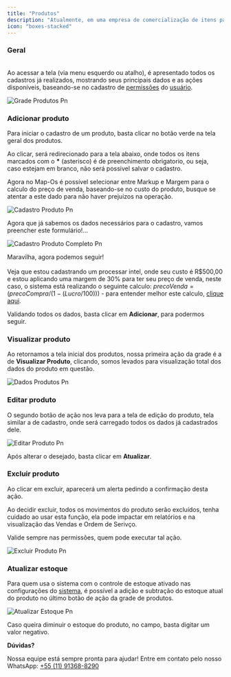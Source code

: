 ```yaml
---
title: "Produtos"
description: "Atualmente, em uma empresa de comercialização de itens palpáveis, o produto é considerado a ferramenta de cunho fundamental para os processos de Venda. Esta documentação, permitirá ter uma visão completa de como efetuar o cadastro de um produto."
icon: "boxes-stacked"
---
```


### Geral

\
Ao acessar a tela (via menu esquerdo ou atalho), é apresentado todos os cadastros já realizados, mostrando seus principais dados e as ações disponíveis, baseando-se no cadastro de [permissões](/mapos/configuracoes/permissoes) do [usuário](/mapos/configuracoes/usuarios).

![Grade Produtos Pn](/images/produtos/grade-produtos.png)

### Adicionar produto

Para iniciar o cadastro de um produto, basta clicar no botão verde na tela geral dos produtos.

Ao clicar, será redirecionado para a tela abaixo, onde todos os itens marcados com o **\*** (asterisco) é de preenchimento obrigatorio, ou seja, caso estejam em branco, não será possivel salvar o cadastro.

<Tip>
  Agora no Map-Os é possível selecionar entre Markup e Margem para o calculo do preço de venda, baseando-se no custo do produto, busque se atentar a este dado para não haver prejuizos na operação.
</Tip>

![Cadastro Produto Pn](/images/produtos/cadastro-produto.png)

Agora que já sabemos os dados necessários para o cadastro, vamos preencher este formulário\!...

![Cadastro Produto Completo Pn](/images/produtos/cadastro-produto-completo.png)

Maravilha, agora podemos seguir\!\
\
Veja que estou cadastrando um processar intel, onde seu custo é R\$500,00 e estou aplicando uma margem de 30% para ter seu preço de venda, neste caso, o sistema está realizando o seguinte calculo:  $precoVenda = (precoCompra / (1 - (Lucro / 100)))$ - para entender melhor este calculo, [clique aqui](https://g.co/gemini/share/30f5ad28531d).

Validando todos os dados, basta clicar em **Adicionar**, para podermos seguir.

### Visualizar produto

Ao retornamos a tela inicial dos produtos, nossa primeira ação da grade é a de **Visualizar Produto**, clicando, somos levados para visualização total dos dados do produto em questão.

![Dados Produtos Pn](/images/produtos/dados-produtos.png)

### Editar produto

O segundo botão de ação nos leva para a tela de edição do produto, tela similar a de cadastro, onde será carregado todos os dados já cadastrados dele.

![Editar Produto Pn](/images/produtos/editar-produto.png)

Após alterar o desejado, basta clicar em **Atualizar**.

### Excluir produto

Ao clicar em excluir, aparecerá um alerta pedindo a confirmação desta ação.

<Warning>
  Ao decidir excluir, todos os movimentos do produto serão excluídos, tenha cuidado ao usar esta função, ela pode impactar em relatórios e na visualização das Vendas e Ordem de Serivço.

  Valide sempre nas permissões, quem pode executar tal ação.
</Warning>

![Excluir Produto Pn](/images/produtos/excluir-produto.png)

### Atualizar estoque

Para quem usa o sistema com o controle de estoque ativado nas configurações do [sistema](/mapos/configuracoes/sistema), é possível a adição e subtração do estoque atual do produto no último botão de ação da grade de produtos. 

![Atualizar Estoque Pn](/images/produtos/atualizar-estoque.png)

<Tip>
  Caso queira diminuir o estoque do produto, no campo, basta digitar um valor negativo.
</Tip>

<Icon icon="cloud-question" /> **Dúvidas?**

Nossa equipe está sempre pronta para ajudar\! Entre em contato pelo nosso WhatsApp: [\+55 (11) 91368-8290](https://sysgo.com.br/wa)